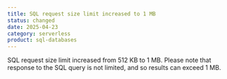 ```yaml
---
title: SQL request size limit increased to 1 MB
status: changed
date: 2025-04-23
category: serverless
product: sql-databases
---
```


SQL request size limit increased from 512 KB to 1 MB. Please note that response to the SQL query is not limited, and so results can exceed 1 MB.

